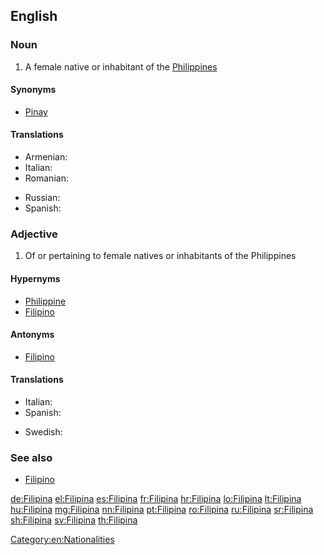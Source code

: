 {{also|filipina}}
==English==

===Noun===
{{en-noun}}

# A female native or inhabitant of the [[Philippines]]

====Synonyms====
* [[Pinay]]

====Translations====
{{trans-top|A female native or inhabitant of the Philippines}}
* Armenian: {{t|hy|ֆիլիպինուհի|tr=filipinuhi|sc=Armn}}
* Italian: {{t|it|filippina|f}}
* Romanian: {{t+|ro|filipineză|f}}
{{trans-mid}}
* Russian: {{t+|ru|филиппинка|f|sc=Cyrl}}
* Spanish: {{t|es|filipina|f}}
{{trans-bottom}}

===Adjective===
{{en-adj|-}}

# Of or pertaining to female natives or inhabitants of the Philippines

====Hypernyms====
* [[Philippine]]
* [[Filipino]]

====Antonyms====
* [[Filipino]]

====Translations====
{{trans-top|Of or pertaining to female natives or inhabitants of the Philippines}}
* Italian: {{t|it|filippina}}
* Spanish: {{t|es|filipina|f}}
{{trans-mid}}
* Swedish: {{t+|sv|filippinsk}} {{qualifier|not gender-specific}}
{{trans-bottom}}

===See also===
* [[Filipino]]

[[Category:en:Nationalities]]

[[de:Filipina]]
[[el:Filipina]]
[[es:Filipina]]
[[fr:Filipina]]
[[hr:Filipina]]
[[lo:Filipina]]
[[lt:Filipina]]
[[hu:Filipina]]
[[mg:Filipina]]
[[nn:Filipina]]
[[pt:Filipina]]
[[ro:Filipina]]
[[ru:Filipina]]
[[sr:Filipina]]
[[sh:Filipina]]
[[sv:Filipina]]
[[th:Filipina]]